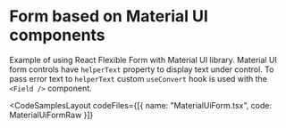 
# Form based on Material UI components

Example of using React Flexible Form with Material UI library.
Material UI form controls have `helperText` property to display text under control.
To pass error text to `helperText` custom `useConvert` hook is used with the `<Field />` component.

<CodeSamplesLayout
  codeFiles={[{ name: "MaterialUiForm.tsx", code: MaterialUiFormRaw }]}
>
  <MaterialUiForm />
</CodeSamplesLayout>
